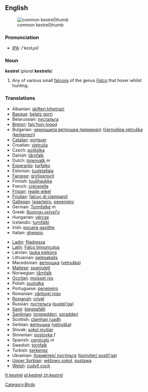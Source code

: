 ==English==
[[Image:Common Kestrel 1.jpg|common kestrel|thumb]]
=== Pronunciation ===
*[[w:IPA|IPA]]: /'kɛstɻʌl/

=== Noun ===
'''kestrel''' (''plural'' '''kestrels''')

# Any of various small [[falcon]]s of the genus ''[[Falco]]'' that hover whilst hunting.

=== Translations ===

{{top}}
*Albanian: [[skifteri kthetrazi]]
*[[Basque]]: [[belatz gorri]]
*Belarussian: [[пустальга]]
*[[Breton]]: [[falc’hun-logod]]
*Bulgarian: [[черношипа ветрушка (керкенез)]] ([[černošipa vetruška (kerkenez)]])
*[[Catalan]]: [[xoriguer]]
*Croatian: [[vjetruša]]
*Czech: [[poštolka]]
*Danish: [[tårnfalk]]
*Dutch: [[torenvalk]] ''m''
*[[Esperanto]]: [[turfalko]]
*Estonian: [[tuuletallaja]]
*[[Faroese]]: [[grýtissmyril]]
*Finnish: [[tuulihaukka]]
*French: [[crécerelle]] '' ''
*[[Frisian]]: [[reade wikel]]
*[[Friulian]]: [[falcuç di cjampanili]]
*[[Gallegan]]: [[lagarteiro]], [[peneireiro]]
*German: [[Turmfalke]] ''m''
*Greek: [[βραχοκι ρκίνεζο]] '' ''
*Hungarian: [[vércse]]
*Icelandic: [[turnfálki]]
*Irish: [[pocaire gaoithe]]
*Italian: [[gheppio]] '' ''
{{mid}}
*[[Ladin]]: [[filadressa]]
*[[Latin]]: [[Falco tinnunculus]] '' ''
*Latvian: [[lauka piekūns]]
*Lithuanian: [[pelėsakalis]]
*Macedonian: [[ветрушка]] ([[vetruška]])
*[[Maltese]]: [[spanjulett]]
*Norwegian: [[tårnfalk]]
*[[Occitan]]: [[moisset ros]]
*Polish: [[pustułka]] '' ''
*Portuguese: [[peneireiro]]
*Romanian: [[vânturel rosu]]
*[[Romansh]]: [[crivel]]
*Russian: [[пустельга]] ([[pustel'ga]]) '' ''
*[[Sami]]: [[bieggafálli]]
*[[Sardinian]]: [[tzrepedderi]], [[spradderi]]
*Scottish: [[clamhan ruadh]]
*Serbian: [[ветрушка]] ([[vetruška]])
*Slovak: [[sokol myšiar]]
*Slovenian: [[postovka]] ''f''
*Spanish: [[cernícalo]] ''m''
*Swedish: [[tornfalk]]
*Turkish: [[kerkenez]]
*Ukrainian: [[боривiтер/ постiльга]] ([[boriviter/ postil'ga]])
*[[Upper Sorbian]]: [[wěžowy sokoł]], [[pustawa]]
*[[Welsh]]: [[cudyll coch]]
{{bottom}}


[[Category:Birds]]

[[fr:kestrel]]
[[pl:kestrel]]
[[zh:kestrel]]